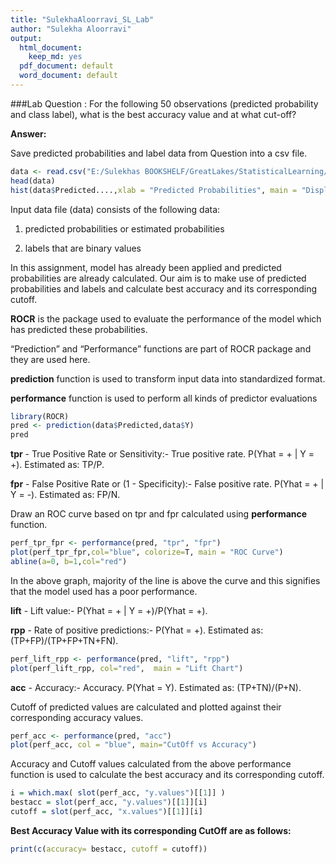 ---
title: "SulekhaAloorravi_SL_Lab"
author: "Sulekha Aloorravi"
output:
  html_document:
    keep_md: yes
  pdf_document: default
  word_document: default
---

###Lab Question : For the following 50 observations (predicted probability and class label), what is the best accuracy value and at what cut-off?   

**Answer:**

Save predicted probabilities and label data from Question into a csv file.

```{r}
data <- read.csv("E:/Sulekhas BOOKSHELF/GreatLakes/StatisticalLearning/Lab/Lab.csv",header = TRUE)
head(data)
hist(data$Predicted....,xlab = "Predicted Probabilities", main = "Display of Predicted Probabilities", col = rainbow(sample(1:50,50)))
```

Input data file (data) consists of the following data:

1. predicted probabilities or estimated probabilities

2. labels that are binary values

In this assignment, model has already been applied and predicted probabilities are already calculated. Our aim is to make use of predicted probabilities and labels and calculate best accuracy and its corresponding cutoff.

**ROCR** is the package used to evaluate the performance of the model which has predicted these probabilities.

"Prediction" and "Performance" functions are part of ROCR package and they are used here.

**prediction** function is used to transform input data into standardized format.

**performance** function is used to perform all kinds of predictor evaluations

```{r}
library(ROCR)
pred <- prediction(data$Predicted,data$Y)
pred
```

**tpr** - True Positive Rate or Sensitivity:- True positive rate. P(Yhat = + | Y = +). Estimated as: TP/P.

**fpr** - False Positive Rate or (1 - Specificity):- False positive rate. P(Yhat = + | Y = -). Estimated as: FP/N.

Draw an ROC curve based on tpr and fpr calculated using **performance** function.


```{r}
perf_tpr_fpr <- performance(pred, "tpr", "fpr")
plot(perf_tpr_fpr,col="blue", colorize=T, main = "ROC Curve")
abline(a=0, b=1,col="red")
```

In the above graph, majority of the line is above the curve and this signifies that the model used has a poor performance.

**lift** - Lift value:- P(Yhat = + | Y = +)/P(Yhat = +).

**rpp** - Rate of positive predictions:- P(Yhat = +). Estimated as: (TP+FP)/(TP+FP+TN+FN).


```{r}
perf_lift_rpp <- performance(pred, "lift", "rpp")
plot(perf_lift_rpp, col="red",  main = "Lift Chart")

```


**acc** - Accuracy:- Accuracy. P(Yhat = Y). Estimated as: (TP+TN)/(P+N).

Cutoff of predicted values are calculated and plotted against their corresponding accuracy values.

```{r}
perf_acc <- performance(pred, "acc")
plot(perf_acc, col = "blue", main="CutOff vs Accuracy")
```

Accuracy and Cutoff values calculated from the above performance function is used to calculate the best accuracy and its corresponding cutoff.

```{r}
i = which.max( slot(perf_acc, "y.values")[[1]] )
bestacc = slot(perf_acc, "y.values")[[1]][i]
cutoff = slot(perf_acc, "x.values")[[1]][i]

```

**Best Accuracy Value with its corresponding CutOff are as follows:**

```{r}
print(c(accuracy= bestacc, cutoff = cutoff))
```



